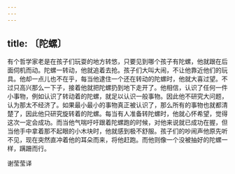 ```yaml
---
---
---
```

title: 〔陀螺〕
---




有个哲学家老是在孩子们玩耍的地方转悠，只要见到哪个孩子有陀螺，他就跟在后面伺机而动。陀螺一转动，他就追着去抢。孩子们大叫大闹，不让他靠近他们的玩具。他却一点儿也不在乎，每当他逮住一个还在转动的陀螺时，他就大喜过望。不过只高兴那么一下子，接着他就把陀螺扔到地下走开了。他相信，认识了任何一件小事物，例如认识了转动着的陀螺，就足以认识一般事物。因此他不研究大问题，认为那太不经济了。如果最小最小的事物真正被认识了，那么所有的事物也就都清楚了，因此他只研究旋转着的陀螺。每当有人准备转陀螺时，他就心怀希望，觉得这次一定会成功。而当他气喘吁吁跟着陀螺跑的时候，对他来说就已成功在握，但当他手中拿着那不起眼的小木块时，他就感到极不舒服。孩子们的吵闹声他原先听不见，现在突然直冲着他的耳朵而来，将他赶跑。而他则像一个没被抽好的陀螺一样，蹒跚而行。

谢莹莹译